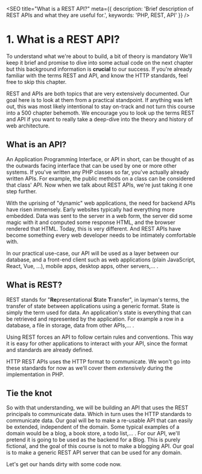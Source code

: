 
<SEO
  title="What is a REST API?"
  meta={{
    description: 'Brief description of REST APIs and what they are useful for.',
    keywords: 'PHP, REST, API'
  }}
/>

# 1. What is a REST API?

To understand what we're about to build, a bit of theory is mandatory
We'll keep it brief and promise to dive into some actual code on the next chapter but this background information is **crucial** to our success.
If you're already familiar with the terms REST and API, and know the HTTP standards, feel free to skip this chapter.

REST and APIs are both topics that are very extensively documented. Our goal here is to look at them from a practical standpoint.
If anything was left out, this was most likely intentional to stay on-track and not turn this course into a 500 chapter behemoth.
We encourage you to look up the terms REST and API if you want to really take a deep-dive into the theory and history of
web architecture.

## What is an API?

An Application Programming Interface, or API in short, can be thought of as the outwards facing interface that can be used by one or more other systems.
If you've written any PHP classes so far, you've actually already written APIs. For example, the public methods on a class can be considered that class' API.
Now when we talk about REST APIs, we're just taking it one step further.

With the uprising of "dynamic" web applications, the need for backend APIs have risen immensely. Early websites typically had everything more embedded.
Data was sent to the server in a web form, the server did some magic with it and computed some response HTML, and the browser rendered that HTML.
Today, this is very different. And REST APIs have become something every web developer needs to be intimately comfortable with.

In our practical use-case, our API will be used as a layer between our database,
and a front-end client such as web applications (plain JavaScript, React, Vue, ...), mobile apps, desktop apps, other servers,... .

## What is REST?

REST stands for "**Re**presentational **S**tate **T**ransfer", in layman's terms, the transfer of state between applications using a generic format.
State is simply the term used for data. An application's state is everything that can be retrieved and represented by the application.
For example a row in a database, a file in storage, data from other APIs,... .

Using REST forces an API to follow certain rules and conventions.
This way it is easy for other applications to interact with your API, since the format and standards are already defined.

HTTP REST APIs uses the HTTP format to communicate. We won't go into these standards for now as we'll cover them *extensively* during the implementation in PHP.

## Tie the knot

So with that understanding, we will be building an API that uses the REST principals to communicate data.
Which in turn uses the HTTP standards to communicate data.
Our goal will be to make a re-usable API that can easily be extended, independent of the domain.
Some typical examples of a domain would be a blog, a book store, a todo list,... .
For our API, we'll pretend it is going to be used as the backend for a Blog. This is purely fictional,
and the goal of this course is not to make a blogging API. Our goal is to make a generic REST API server that can be used for any domain.

Let's get our hands dirty with some code now.

<ChapterNavigator prev="/courses/php-rest-api" next="/courses/php-rest-api/02-postman" />
